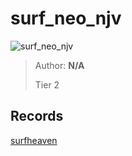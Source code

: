 
# surf_neo_njv

![surf_neo_njv](https://raw.githubusercontent.com/Sayt123/SurfMapPics/Maps-and-bonuses/csgo/surf_neo_njv.jpg)

> Author: **N/A**
>
> Tier 2

## Records

[surfheaven](https://surfheaven.eu/map/surf_neo_njv)
